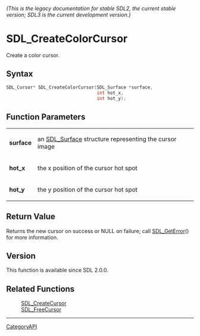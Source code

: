 ====== (This is the legacy documentation for stable SDL2, the current stable version; SDL3 is the current development version.) ======
= SDL_CreateColorCursor =

Create a color cursor.

== Syntax ==

<syntaxhighlight lang='c'>
SDL_Cursor* SDL_CreateColorCursor(SDL_Surface *surface,
                                  int hot_x,
                                  int hot_y);
</syntaxhighlight>

== Function Parameters ==

{|
|'''surface'''
|an [[SDL_Surface]] structure representing the cursor image
|-
|'''hot_x'''
|the x position of the cursor hot spot
|-
|'''hot_y'''
|the y position of the cursor hot spot
|}

== Return Value ==

Returns the new cursor on success or NULL on failure; call
[[SDL_GetError]]() for more information.

== Version ==

This function is available since SDL 2.0.0.

== Related Functions ==

:[[SDL_CreateCursor]]
:[[SDL_FreeCursor]]

----
[[CategoryAPI]]



